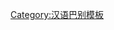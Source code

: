 {{User language-5|cmn-bjgh|该用户能以'''[[:Category:cmn-bjgh-5 使用者|专业]]'''的'''[[:Category:cmn-bjgh 使用者|北京官话]]'''进行交流。|北京官话|13|9}}<noinclude>[[Category:汉语巴别模板]]</noinclude>